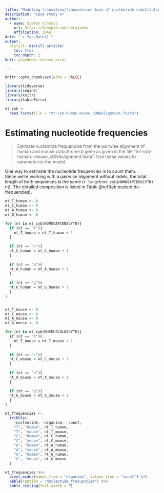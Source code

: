 ```yaml
---
title: "Modeling transition/transversion bias of nucleotide substitution over time"
description: "Case study 4"
author:
  - name: Stefan Schmutz 
    url: https://example.com/norajones
    affiliation: ZHAW
date: "`r Sys.Date()`"
output:
  distill::distill_article:
    toc: true
    toc_depth: 2
knit: pagedown::chrome_print

---
```


```r
knitr::opts_chunk$set(echo = FALSE)

library(tidyverse)
library(seqinr)
library(knitr)
library(kableExtra)
```

```r
mt_cyb <-
  read.fasta(file = "mt-cyb-human-mouse_cDNAalignment.fasta")
```


# Estimating nucleotide frequencies

> Estimate nucleotide frequencies from the pairwise alignment of human and mouse cytochrome b gene as given in the file “mt-cyb-human- mouse_cDNAalignment.fasta”. Use these values to parameterize the model.

One way to estimate the nucleotide frequencies is to count them.  
Since we're working with a pairwise alignment without indels, the total length
of both sequences is the same (`r length(mt_cyb$HOMOSAPIENSCYTB)` nt). 
The detailed composition is listed in Table \@ref(tab:nucleotide-frequencies).


```r

nt_T_human <- 0
nt_C_human <- 0
nt_A_human <- 0
nt_G_human <- 0

for (nt in mt_cyb$HOMOSAPIENSCYTB){
  if (nt == "t"){
    nt_T_human = nt_T_human + 1
  }
  
  if (nt == "c"){
  nt_C_human = nt_C_human + 1
  }
  
  if (nt == "a"){
  nt_A_human = nt_A_human + 1
  }
  
  if (nt == "g"){
  nt_G_human = nt_G_human + 1
  }
}


nt_T_mouse <- 0
nt_C_mouse <- 0
nt_A_mouse <- 0
nt_G_mouse <- 0

for (nt in mt_cyb$MUSMUSCULUSCYTB){
  if (nt == "t"){
    nt_T_mouse = nt_T_mouse + 1
  }
  
  if (nt == "c"){
  nt_C_mouse = nt_C_mouse + 1
  }
  
  if (nt == "a"){
  nt_A_mouse = nt_A_mouse + 1
  }
  
  if (nt == "g"){
  nt_G_mouse = nt_G_mouse + 1
  }
}

nt_frequencies <-
  tribble(
    ~nucleotide, ~organism, ~count,
    "T", "human", nt_T_human,
    "T", "mouse", nt_T_mouse,
    "C", "human", nt_C_human,
    "C", "mouse", nt_C_mouse,
    "A", "human", nt_A_human,
    "A", "mouse", nt_A_mouse,
    "G", "human", nt_G_human,
    "G", "mouse", nt_G_mouse
  )

nt_frequencies %>%
  pivot_wider(names_from = "organism", values_from = "count") %>%
  kable(caption = "Nucleotide frequencies") %>%
  kable_styling(full_width = F)

```



